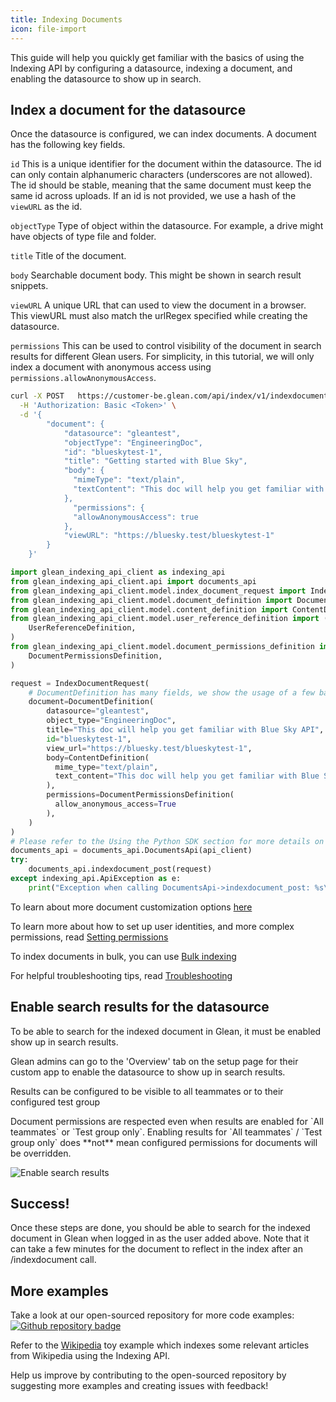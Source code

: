 ```yaml
---
title: Indexing Documents
icon: file-import
---
```


This guide will help you quickly get familiar with the basics of using the Indexing API by configuring a datasource, indexing a document, and enabling the datasource to show up in search.


## Index a document for the datasource

Once the datasource is configured, we can index documents. A document has the
following key fields.

`id`
This is a unique identifier for the document within the datasource. The id can
only contain alphanumeric characters (underscores are not allowed). The id
should be stable, meaning that the same document must keep the same id across
uploads. If an id is not provided, we use a hash of the `viewURL` as the id.

`objectType`
Type of object within the datasource. For example, a drive might have objects of
type file and folder.

`title`
Title of the document.

`body`
Searchable document body. This might be shown in search result snippets.

`viewURL`
A unique URL that can used to view the document in a browser. This viewURL must
also match the urlRegex specified while creating the datasource.

`permissions`
This can be used to control visibility of the document in search results for
different Glean users. For simplicity, in this tutorial, we will only index a
document with anonymous access using `permissions.allowAnonymousAccess`.

<CodeGroup>

```bash cURL
curl -X POST   https://customer-be.glean.com/api/index/v1/indexdocument \
  -H 'Authorization: Basic <Token>' \
  -d '{
        "document": {
            "datasource": "gleantest",
            "objectType": "EngineeringDoc",
            "id": "blueskytest-1",
            "title": "Getting started with Blue Sky",
            "body": {
              "mimeType": "text/plain",
              "textContent": "This doc will help you get familiar with Blue Sky API"
            },
              "permissions": {
              "allowAnonymousAccess": true
            },
            "viewURL": "https://bluesky.test/blueskytest-1"
        }
    }'
```

```python Python
import glean_indexing_api_client as indexing_api
from glean_indexing_api_client.api import documents_api
from glean_indexing_api_client.model.index_document_request import IndexDocumentRequest
from glean_indexing_api_client.model.document_definition import DocumentDefinition
from glean_indexing_api_client.model.content_definition import ContentDefinition
from glean_indexing_api_client.model.user_reference_definition import (
    UserReferenceDefinition,
)
from glean_indexing_api_client.model.document_permissions_definition import (
    DocumentPermissionsDefinition,
)

request = IndexDocumentRequest(
    # DocumentDefinition has many fields, we show the usage of a few basic ones.
    document=DocumentDefinition(
        datasource="gleantest",
        object_type="EngineeringDoc",
        title="This doc will help you get familiar with Blue Sky API",
        id="blueskytest-1",
        view_url="https://bluesky.test/blueskytest-1",
        body=ContentDefinition(
          mime_type="text/plain",
          text_content="This doc will help you get familiar with Blue Sky API"
        ),
        permissions=DocumentPermissionsDefinition(
          allow_anonymous_access=True
        ),
    )
)
# Please refer to the Using the Python SDK section for more details on how to setup api_client
documents_api = documents_api.DocumentsApi(api_client)
try:
    documents_api.indexdocument_post(request)
except indexing_api.ApiException as e:
    print("Exception when calling DocumentsApi->indexdocument_post: %s\n" % e)
```
</CodeGroup>


To learn about more document customization options
[here](http://developers.glean.com/indexing/tag/Documents/paths/~1indexdocument/post/)

To learn more about how to set up user identities, and more complex permissions,
read [Setting
permissions](/indexing/documents/permissions)

To index documents in bulk, you can use [Bulk
indexing](/indexing/documents/bulk-indexing)

For helpful troubleshooting tips, read
[Troubleshooting](/indexing/debugging)

## Enable search results for the datasource

To be able to search for the indexed document in Glean, it must be enabled show up in search results.

Glean admins can go to the 'Overview' tab on the setup page for their custom app to enable the datasource to show up in search results.

Results can be configured to be visible to all teammates or to their configured test group

<Info>
Document permissions are respected even when results are enabled for `All teammates` or `Test group only`.
Enabling results for `All teammates` / `Test group only` does **not** mean configured permissions for documents will be overridden.
</Info>

![Enable search results](./images/custom_datasource_setup_enable_results.png)

## Success!

<Check>
Once these steps are done, you should be able to search for the indexed document
in Glean when logged in as the user added above. Note that it can take a few
minutes for the document to reflect in the index after an /indexdocument call.
</Check>

## More examples

Take a look at our open-sourced repository for more code examples: [![Github repository badge](https://img.shields.io/badge/gleanwork-indexing_api_connectors-blue?logo=github)](https://github.com/gleanwork/indexing-api-connectors/)

Refer to the [Wikipedia](https://github.com/gleanwork/indexing-api-connectors/tree/main/wikipedia) toy example which indexes some relevant articles from Wikipedia using the Indexing API.

<Note>
Help us improve by contributing to the open-sourced repository by suggesting more examples and creating issues with feedback!
</Note>
